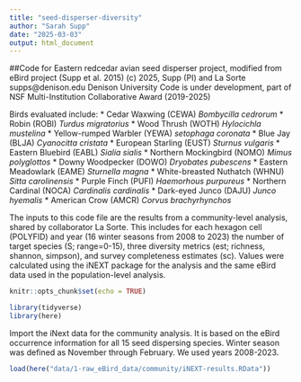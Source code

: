 ```yaml
---
title: "seed-disperser-diversity"
author: "Sarah Supp"
date: "2025-03-03"
output: html_document
---
```


##Code for Eastern redcedar avian seed disperser project, modified from eBird project (Supp et al. 2015)
(c) 2025, Supp (PI) and La Sorte
supps@denison.edu
Denison University
Code is under development, part of NSF Multi-Institution Collaborative Award (2019-2025)

Birds evaluated include: 
* Cedar Waxwing (CEWA) _Bombycilla cedrorum_
* Robin (ROBI) _Turdus migratorius_
* Wood Thrush (WOTH) _Hylocichla mustelina_
* Yellow-rumped Warbler (YEWA) _setophaga coronata_
* Blue Jay (BLJA) _Cyanocitta cristata_
* European Starling (EUST) _Sturnus vulgaris_
* Eastern Bluebird (EABL) _Sialia sialis_
* Northern Mockingbird (NOMO) _Mimus polyglottos_
* Downy Woodpecker (DOWO) _Dryobates pubescens_
* Eastern Meadowlark (EAME) _Sturnella magna_
* White-breasted Nuthatch (WHNU) _Sitta carolinensis_
* Purple Finch (PUFI) _Haemorhous purpureus_
* Northern Cardinal (NOCA) _Cardinalis cardinalis_
* Dark-eyed Junco (DAJU) _Junco hyemalis_
* American Crow (AMCR) _Corvus brachyrhynchos_

The inputs to this code file are the results from a community-level analysis, shared by collaborator La Sorte. This includes for each hexagon cell (POLYFID) and year (16 winter seasons from 2008 to 2023) the number of target species (S; range=0-15), three diversity metrics (est; richness, shannon, simpson), and survey completeness estimates (sc). Values were calculated using the iNEXT package for the analysis and the same eBird data used in the population-level analysis. 

```r
knitr::opts_chunk$set(echo = TRUE)

library(tidyverse)
library(here)
```

Import the iNext data for the community analysis. It is based on the eBird occurrence information for all 15 seed dispersing species. Winter season was defined as November through February. We used years 2008-2023.
```r
load(here("data/1-raw_eBird_data/community/iNEXT-results.RData"))
```

